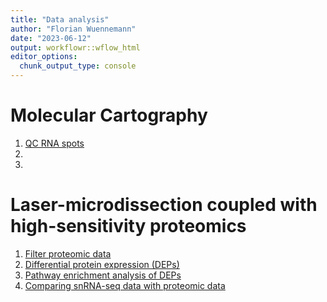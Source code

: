 ```yaml
---
title: "Data analysis"
author: "Florian Wuennemann"
date: "2023-06-12"
output: workflowr::wflow_html
editor_options:
  chunk_output_type: console
---
```


# Molecular Cartography

1) [QC RNA spots](./molkart.QC_spots.html)
2) 
3) 

# Laser-microdissection coupled with high-sensitivity proteomics

1) [Filter proteomic data](./proteomics.filter_proteomic_data.html)
2) [Differential protein expression (DEPs)](./proteomics.bulk_de_analysis.html)
3) [Pathway enrichment analysis of DEPs](./proteomics.pathway_enrichment_analysis.html)
4) [Comparing snRNA-seq data with proteomic data](./proteomics.scRNAseq_comparison.html)

